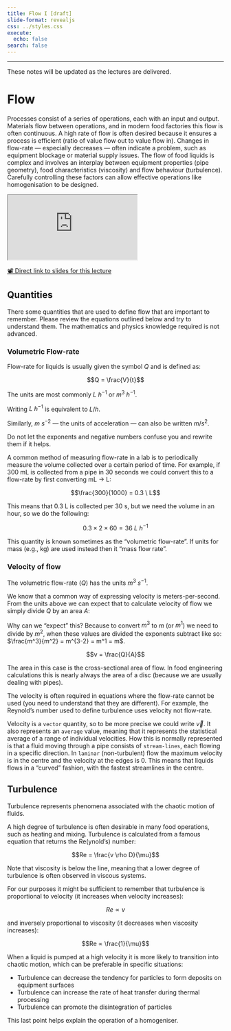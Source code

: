 ```yaml
---
title: Flow I [draft]
slide-format: revealjs
css: ../styles.css
execute:
  echo: false
search: false
---
```

---

::: {.callout-warning}

These notes will be updated as the lectures are delivered.

:::

# Flow

Processes consist of a series of operations, each with an input and output.
Materials flow between operations, and in modern food factories this flow is often continuous.
A high rate of flow is often desired because it ensures a process is efficient (ratio of value flow out to value flow in).
Changes in flow-rate — especially decreases — often indicate a problem, such as equipment blockage or material supply issues.
The flow of food liquids is complex and involves an interplay between equipment properties (pipe geometry), food characteristics (viscosity) and flow behaviour (turbulence).
Carefully controlling these factors can allow effective operations like homogenisation to be designed.

<div>
```{=html}
<iframe class="slide-deck" src="https://edibotopic.github.io/lecture-slides/FS2006_10.html"></iframe>
```
</div>

[📽️ Direct link to slides for this lecture](https://edibotopic.github.io/lecture-slides/FS2006_10.html)

## Quantities

There some quantities that are used to define flow that are important to remember.
Please review the equations outlined below and try to understand them.
The mathematics and physics knowledge required is not advanced.

### Volumetric Flow-rate

Flow-rate for liquids is usually given the symbol $Q$ and is defined as:

$$Q = \frac{V}{t}$$

The units are most commonly $L \ h^{-1}$ or $m^3 \ h^{-1}$.

::: {.callout-note}

Writing $L \ h^{-1}$ is equivalent to $L/h$.

Similarly, $m \ s^{-2}$ — the units of acceleration — can also be written $m/s^{2}$.

Do not let the exponents and negative numbers confuse you and rewrite them if it helps.

:::

A common method of measuring flow-rate in a lab is to periodically measure the volume collected over a certain period of time.
For example, if 300 mL is collected from a pipe in 30 seconds we could convert this to a flow-rate by first converting mL → L:

$$\frac{300}{1000} = 0.3 \ L$$

This means that 0.3 L is collected per 30 s, but we need the volume in an hour, so we do the following:

$$0.3 \times 2 \times 60 = 36 \ L \ h^{-1}$$

This quantity is known sometimes as the "volumetric flow-rate".
If units for mass (e.g., kg) are used instead then it "mass flow rate".

### Velocity of flow

The volumetric flow-rate ($Q$) has the units $m^3 \ s^{-1}$.

We know that a common way of expressing velocity is meters-per-second.
From the units above we can expect that to calculate velocity of flow we simply divide $Q$ by an area $A$:

::: {.callout}
Why can we "expect" this? Because to convert $m^3$ to $m$ (or $m^1$) we need to divide by $m^2$, when these values are divided the exponents subtract like so: $\frac{m^3}{m^2} = m^{3-2} = m^1 = m$.
:::

$$v = \frac{Q}{A}$$

The area in this case is the cross-sectional area of flow.
In food engineering calculations this is nearly always the area of a disc (because we are usually dealing with pipes).

The velocity is often required in equations where the flow-rate cannot be used (you need to understand that they are different).
For example, the Reynold's number used to define turbulence uses velocity not flow-rate.

Velocity is a `vector` quantity, so to be more precise we could write $\overrightarrow{v}$.
It also represents an `average` value, meaning that it represents the statistical average of a range of individual velocities.
How this is normally represented is that a fluid moving through a pipe consists of `stream-lines`, each flowing in a specific direction.
In `laminar` (non-turbulent) flow the maximum velocity is in the centre and the velocity at the edges is $0$.
This means that liquids flows in a "curved" fashion, with the fastest streamlines in the centre.

## Turbulence

Turbulence represents phenomena associated with the chaotic motion of fluids.

A high degree of turbulence is often desirable in many food operations, such as heating and mixing.
Turbulence is calculated from a famous equation that returns the Re(ynold's) number:

$$Re = \frac{v \rho D}{\mu}$$

Note that viscosity is below the line, meaning that a lower degree of turbulence is often observed in viscous systems.

For our purposes it might be sufficient to remember that turbulence is proportional to velocity (it increases when velocity increases):

$$Re ∝ v$$

and inversely proportional to viscosity (it decreases when viscosity increases):

$$Re ∝ \frac{1}{\mu}$$

When a liquid is pumped at a high velocity it is more likely to transition into chaotic motion, which can be preferable in specific situations:

- Turbulence can decrease the tendency for particles to form deposits on equipment surfaces
- Turbulence can increase the rate of heat transfer during thermal processing
- Turbulence can promote the disintegration of particles

This last point helps explain the operation of a homogeniser.

